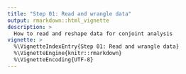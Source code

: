 ```yaml
---
title: "Step 01: Read and wrangle data"
output: rmarkdown::html_vignette
description: >
  How to read and reshape data for conjoint analysis
vignette: >
  %\VignetteIndexEntry{Step 01: Read and wrangle data}
  %\VignetteEngine{knitr::rmarkdown}
  %\VignetteEncoding{UTF-8}
---
```

